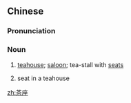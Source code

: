 ==Chinese==
{{zh-forms}}

===Pronunciation===
{{zh-pron
|m=cházuò
|c=caa4 zo6
|cat=n
}}

===Noun===
{{zh-noun}}

# [[teahouse]]; [[saloon]]; tea-stall with [[seat|seats]]
#: {{zh-x|音樂 茶座|music tearoom}}
# seat in a teahouse

[[zh:茶座]]